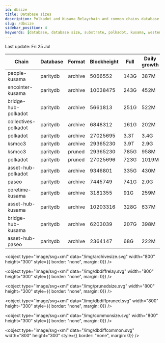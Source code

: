 ```yaml
---
id: dbsize
title: Database sizes
description: Polkadot and Kusama Relaychain and common chains database sizes
slug: /dbsize
sidebar_position: 4
keywords: [database, database size, substrate, polkadot, kusama, westend]
---
```



Last update: Fri 25 Jul

| Chain    | Database   | Format | Blockheight | Full         | Daily growth |
| ------------------------| ----------- | -------- | ------- | ---------- | ----- | 
| people-kusama | paritydb | archive | 5066552 | 143G | 387M |
| encointer-kusama | paritydb | archive | 10038475 | 243G | 452M |
| bridge-hub-polkadot | paritydb | archive | 5661813 | 251G | 522M |
| collectives-polkadot | paritydb | archive | 6848312 | 161G | 202M |
| polkadot | paritydb | archive | 27025695 | 3.3T | 3.4G |
| ksmcc3 | paritydb | archive | 29365230 | 3.9T | 2.9G |
| ksmcc3 | paritydb | pruned | 29365230 | 785G | 958M |
| polkadot | paritydb | pruned | 27025696 | 723G | 1019M |
| asset-hub-polkadot | paritydb | archive | 9346801 | 335G | 430M |
| paseo | paritydb | archive | 7445749 | 741G | 2.0G |
| coretime-kusama | paritydb | archive | 3181355 | 91G | 259M |
| asset-hub-kusama | paritydb | archive | 10203316 | 328G | 637M |
| bridge-hub-kusama | paritydb | archive | 6203039 | 207G | 398M |
| asset-hub-paseo | paritydb | archive | 2364147 | 68G | 222M |
<object type="image/svg+xml" data="/img/archivesize.svg" width="800" height="300" style={{ border: "none", margin: 0}} />

<object type="image/svg+xml" data="/img/dbdiffrelay.svg" width="800" height="300" style={{ border: "none", margin: 0}} />

<object type="image/svg+xml" data="/img/prunedsize.svg" width="800" height="300" style={{ border: "none", margin: 0}} />

<object type="image/svg+xml" data="/img/dbdiffpruned.svg" width="800" height="300" style={{ border: "none", margin: 0}} />

<object type="image/svg+xml" data="/img/commonsize.svg" width="800" height="300" style={{ border: "none", margin: 0}} />

<object type="image/svg+xml" data="/img/dbdiffcommon.svg" width="800" height="300" style={{ border: "none", margin: 0}} />

